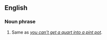 ==English==
===Noun phrase===

#Same as ''[[you can't get a quart into a pint pot]]''.

<!--put translations, etc, at the entry linked to above-->